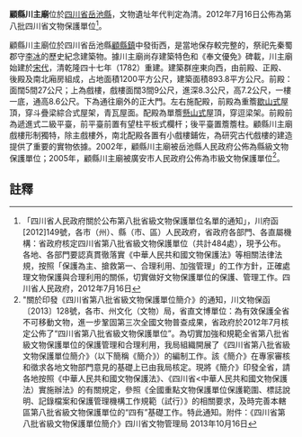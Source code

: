 {{msg:四川省文物保護單位
|名稱 = 顧縣川主廟
|編號 = 249
|圖片 = 
|級別 = S8
|分類 = 
|時代 = [[清代|清代]]
|地点 = [[四川省|四川省]][[岳池縣|岳池縣]]
|坐標 =
|登錄 = 2012年7月16日
}}
'''顧縣川主廟'''位於[[四川省|四川省]][[岳池縣|岳池縣]]，文物遺址年代判定為清。2012年7月16日公佈為第八批四川省文物保護單位<ref>「四川省人民政府關於公布第八批省級文物保護單位名單的通知」，川府函[2012]149號，各市（州）、縣（市、區）人民政府，省政府各部門、各直屬機構：省政府核定四川省第八批省級文物保護單位（共計484處），現予公布。各地、各部門要認真貫徹落實《中華人民共和國文物保護法》等相關法律法規，按照「保護為主、搶救第一、合理利用、加強管理」的工作方針，正確處理文物保護與合理利用的關係，切實做好文物保護單位的保護、管理工作。四川省人民政府，2012年7月16日</ref>。

顧縣川主廟位於四川省岳池縣[[顧縣鎮|顧縣鎮]]中發街西，是當地保存較完整的，祭祀先秦蜀郡守[[李冰|李冰]]的歷史紀念建築物。據川主廟尚存建築特色和《奉文優免》碑載，川主廟始建於[[宋代|宋代]]，清乾隆四十七年（1782）重建。建築群座東向西，由前殿、正殿、後殿及南北廂房組成，占地面積1200平方公尺，建築面積893.8平方公尺。前殿：面闊5間27公尺；上為戲樓，戲樓面闊3間9公尺，進深8.3公尺，高7.2公尺，一樓一底，通高8.6公尺。下為通往廟外的正大門。左右施配殿，前殿為重簷[[歇山式|歇山式]]屋頂，穿斗疊梁綜合式屋架，青瓦屋面。配殿為單簷[[懸山式|懸山式]]屋頂，穿逗梁架。前殿前為遞進式二級平臺，前平臺前置有望柱平板式欄杆；後平臺置簷簷柱。顧縣川主廟戲樓形制獨特，除主戲樓外，南北配殿各置有小戲樓鋪佐，為研究古代戲樓的建造提供了重要的實物依據。2002年，顧縣川主廟被岳池縣人民政府公佈為縣級文物保護單位；2005年，顧縣川主廟被廣安市人民政府公佈為市級文物保護單位<ref>"關於印發《四川省第八批省級文物保護單位簡介》的通知，川文物保函〔2013〕128號，各市、州文化（文物）局，省直文博單位：為有效保護全省不可移動文物，進一步鞏固第三次全國文物普查成果，省政府於2012年7月核定公佈了“四川省第八批省級文物保護單位”。為切實加強和規範全省第八批省級文物保護單位的保護管理和合理利用，我局組織開展了《四川省第八批省級文物保護單位簡介》（以下簡稱《簡介》）的編制工作。該《簡介》在專家審核和徵求各地文物部門意見的基礎上已由我局核定。現將《簡介》印發全省，請各地按照《中華人民共和國文物保護法》、《四川省<中華人民共和國文物保護法）實施辦法》的有關規定，參照《全國重點文物保護單位保護範圍、標誌說明、記錄檔案和保護管理機構工作規範（試行）》的相關要求，及時完善本轄區第八批省級文物保護單位的“四有”基礎工作。特此通知。附件：《四川省第八批省級文物保護單位簡介》四川省文物管理局  2013年10月16日</ref>。

==註釋==
{{reflist}}